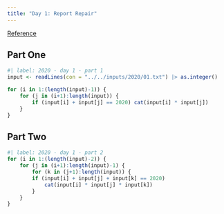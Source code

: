 ```yaml
---
title: "Day 1: Report Repair"
---
```


[Reference](https://adventofcode.com/2020/day/1)

## Part One

```r
#| label: 2020 - day 1 - part 1
input <- readLines(con = "../../inputs/2020/01.txt") |> as.integer()

for (i in 1:(length(input)-1)) {
    for (j in (i+1):length(input)) {
        if (input[i] + input[j] == 2020) cat(input[i] * input[j])
    }
}
```

## Part Two

```r
#| label: 2020 - day 1 - part 2
for (i in 1:(length(input)-2)) {
    for (j in (i+1):length(input)-1) {
        for (k in (j+1):length(input)) {
        if (input[i] + input[j] + input[k] == 2020)
            cat(input[i] * input[j] * input[k])
        }
    }
}
```

